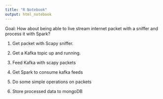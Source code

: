```yaml
---
title: "R Notebook"
output: html_notebook
---
```


Goal: How about being able to live stream internet packet with a sniffer and process it with Spark?

1. Get packet with Scapy sniffer.

2. Get a Kafka topic up and running.

3. Feed Kafka with scapy packets

4. Get Spark to consume kafka feeds

5. Do some simple operations on packets

6. Store processed data to mongoDB
